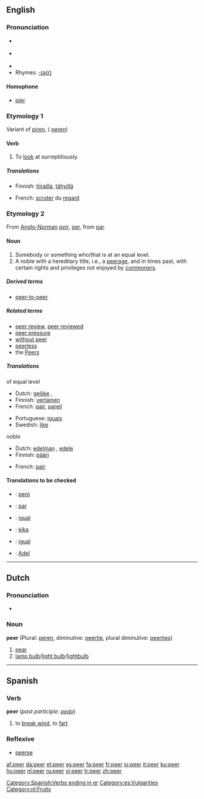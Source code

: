 {{wikipedia}}
==English==

===Pronunciation===
*{{IPA|/'piːə/}} {{italbrac|[[RP]]}}
*{{IPA|/'piːər/}} {{italbrac|US}}
*{{audio|en-us-peer.ogg|Audio (US)}}
*Rhymes: [[Rhymes:English:-ɪə(r)|-ɪə(r)]]

====Homophone====
* [[pier]]

===Etymology 1===
Variant of [[piren]], ({{ME.}} [[peren]])
====Verb====
{{en-verb}}

# To [[look]] at surreptitiously.

=====Translations=====
{{trans-top|To look at surreptitiously}}
*Finnish: [[tiirailla]], [[tähyillä]]
{{trans-mid}}
*French: [[scruter]] du [[regard]]
{{trans-bottom}}

===Etymology 2===
From [[Anglo-Norman]] ''[[peir]]'', {{OF.}} [[per#Old French|per]], from {{L.}} [[par#Latin|par]].

====Noun====
{{en-noun}}

# Somebody or something who/that is at an equal level.
# A noble with a hereditary title, i.e., a [[peerage]], and in times past, with certain rights and privileges not enjoyed by [[commoner]]s.

=====Derived terms=====
*[[peer-to-peer]]

=====Related terms=====
*[[peer review]], [[peer reviewed]]
*[[peer pressure]]
*[[without peer]]
*[[peerless]]
*the [[Peers]]

=====Translations=====
;of equal level
{{top}}
*Dutch: [[gelijke]] {{m}}, {{f}}
*Finnish: [[vertainen]]
*French: [[pair#French|pair]], [[pareil]]
{{mid}}
*Portuguese: [[iguais]]
*Swedish: [[like]]
{{bottom}}

;noble
{{top}}
*Dutch: [[edelman]] {{m}}, [[edele]] {{m}}
*Finnish: [[pääri]]
{{middle}}
*French: [[pair#French|pair]]
{{bottom}}

====Translations to be checked====
{{checktrans}}
*{{ttbc|Ido}} : [[pero]]
*{{ttbc|Portuguese}}: [[par]] {{m}}
*{{ttbc|Catalan}}: [[igual]] {{m}}
*{{ttbc|Swedish}}: [[kika]] {{c}}
*{{ttbc|Spanish}}: [[igual]] {{m}}
*{{ttbc|German}}: [[Adel]] {{m}}

----

==Dutch==
===Pronunciation===
*{{IPA|/'peːr/}}

===Noun===
'''peer''' {{f}} (Plural: [[peren]], diminutive: [[peertje]], plural diminutive: [[peertjes]])

#[[pear]]
#[[lamp bulb]]/[[light bulb]]/[[lightbulb]]

----

==Spanish==
===Verb===
'''peer''' (''past participle:'' ''[[pedo]]'')

# to [[break wind]], to [[fart]]

===Reflexive===
*[[peerse]]

[[Category:Spanish:Verbs ending in er]]
[[Category:es:Vulgarities]]
[[Category:nl:Fruits]]

[[af:peer]]
[[da:peer]]
[[et:peer]]
[[es:peer]]
[[fa:peer]]
[[fr:peer]]
[[io:peer]]
[[it:peer]]
[[ku:peer]]
[[hu:peer]]
[[nl:peer]]
[[ru:peer]]
[[vi:peer]]
[[tr:peer]]
[[zh:peer]]